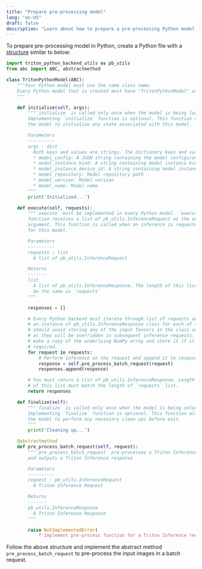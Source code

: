 ```yaml
---
title: "Prepare pre-processing model"
lang: "en-US"
draft: false
description: "Learn about how to prepare a pre-processing Python model for the unstructured data ETL tool VDP https://github.com/instill-ai/vdp"
---
```


To prepare pre-processing model in Python, create a Python file with a [structure](https://github.com/triton-inference-server/python_backend#usage) similar to below:

```python model.py
import triton_python_backend_utils as pb_utils
from abc import ABC, abstractmethod

class TritonPythonModel(ABC):
    """Your Python model must use the same class name.
    Every Python model that is created must have "TritonPythonModel" as the class name.
    """

    def initialize(self, args):
        """`initialize` is called only once when the model is being loaded.
        Implementing `initialize` function is optional. This function allows
        the model to initialize any state associated with this model.

        Parameters
        ----------
        args : dict
          Both keys and values are strings. The dictionary keys and values are:
          * model_config: A JSON string containing the model configuration
          * model_instance_kind: A string containing model instance kind
          * model_instance_device_id: A string containing model instance device ID
          * model_repository: Model repository path
          * model_version: Model version
          * model_name: Model name
        """
        print('Initialized...')

    def execute(self, requests):
        """`execute` must be implemented in every Python model. `execute`
        function receives a list of pb_utils.InferenceRequest as the only
        argument. This function is called when an inference is requested
        for this model.

        Parameters
        ----------
        requests : list
          A list of pb_utils.InferenceRequest

        Returns
        -------
        list
          A list of pb_utils.InferenceResponse. The length of this list must
          be the same as `requests`
        """

        responses = []

        # Every Python backend must iterate through list of requests and create
        # an instance of pb_utils.InferenceResponse class for each of them. You
        # should avoid storing any of the input Tensors in the class attributes
        # as they will be overridden in subsequent inference requests. You can
        # make a copy of the underlying NumPy array and store it if it is
        # required.
        for request in requests:
            # Perform inference on the request and append it to responses list...
            response = self.pre_process_batch_request(request)
            responses.append(response)

        # You must return a list of pb_utils.InferenceResponse. Length
        # of this list must match the length of `requests` list.
        return responses

    def finalize(self):
        """`finalize` is called only once when the model is being unloaded.
        Implementing `finalize` function is optional. This function allows
        the model to perform any necessary clean ups before exit.
        """
        print('Cleaning up...')

    @abstractmethod
    def pre_process_batch_request(self, request):
        """`pre_process_batch_request` pre-processes a Triton Inference request
        and outputs a Triton Inference response

        Parameters
        ----------
        request : pb_utils.InferenceRequest
          A Triton Inference Request

        Returns
        -------
        pb_utils.InferenceResponse
          A Triton Inference Response
        """

        raise NotImplementedError(
            f'Implement pre-process function for a Triton Inference request')

```

Follow the above structure and implement the abstract method `pre_process_batch_request` to pre-process the input images in a batch request.
